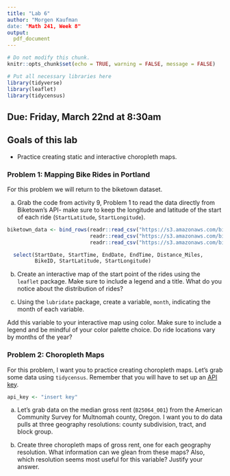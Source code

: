 ```yaml
---
title: "Lab 6"
author: "Morgen Kaufman
date: "Math 241, Week 8"
output:
  pdf_document
---
```


```r
# Do not modify this chunk.
knitr::opts_chunk$set(echo = TRUE, warning = FALSE, message = FALSE)
```

```r
# Put all necessary libraries here
library(tidyverse)
library(leaflet)
library(tidycensus)
```



## Due: Friday, March 22nd at 8:30am


## Goals of this lab

* Practice creating static and interactive choropleth maps.

### Problem 1: Mapping Bike Rides in Portland

For this problem we will return to the biketown dataset.

a. Grab the code from activity 9, Problem 1 to read the data directly from Biketown's API- make sure to keep the longitude and latitude of the start of each ride (`StartLatitude`, `StartLongitude`).
```r
biketown_data <- bind_rows(readr::read_csv("https://s3.amazonaws.com/biketown-tripdata-public/2017_01.csv"),
                           readr::read_csv("https://s3.amazonaws.com/biketown-tripdata-public/2017_07.csv"),
                           readr::read_csv("https://s3.amazonaws.com/biketown-tripdata-public/2017_11.csv")) %>%

  select(StartDate, StartTime, EndDate, EndTime, Distance_Miles,
         BikeID, StartLatitude, StartLongitude)
```

b. Create an interactive map of the start point of the rides using the `leaflet` package.  Make sure to include a legend and a title.  What do you notice about the distribution of rides?

c. Using the `lubridate` package, create a variable, `month`, indicating the month of each variable.

Add this variable to your interactive map using color.  Make sure to include a legend and be mindful of your color palette choice.  Do ride locations vary by months of the year?

### Problem 2: Choropleth Maps

For this problem, I want you to practice creating choropleth maps.  Let's grab some data using `tidycensus`.  Remember that you will have to set up an [API key](https://api.census.gov/data/key_signup.html).

```r
api_key <- "insert key"
```

a. Let's grab data on the median gross rent (`B25064_001`) from the American Community Survey for Multnomah county, Oregon.  I want you to do data pulls at three geography resolutions: county subdivision, tract, and block group.

b. Create three choropleth maps of gross rent, one for each geography resolution.  What information can we glean from these maps?  Also, which resolution seems most useful for this variable?  Justify your answer.